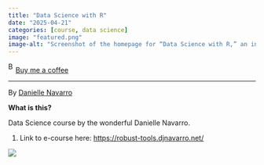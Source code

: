 ```yaml
---
title: "Data Science with R"
date: "2025-04-21"
categories: [course, data science]
image: "featured.png"
image-alt: "Screenshot of the homepage for “Data Science with R,” an introductory course by Danielle Navarro. The title is centered at the bottom with a circular image of a sculpture overlaid with colorful collage pieces. The right side lists course sections with titles and descriptions, including: “00 :: Welcome to the class!,” “01 :: Elegant data visualisation,” “02 :: Say hello to your data,” “03 :: Go dancing with your data,” “04 :: Literate programming in R,” and “05 :: How to program an aRt.” The site features a clean, minimal design with black text on a white background."
---
```

<link href="https://fonts.googleapis.com/css?family=Cookie" rel="stylesheet"><a class="bmc-button" target="_blank" href="https://www.buymeacoffee.com/JoscelinRocha">![Buy me a coffee](https://cdn.buymeacoffee.com/buttons/bmc-new-btn-logo.svg){alt="Buy me a coffee" width="15" height="21"}Buy me a coffee</a>

------------------------------------------------------------------------
By [Danielle Navarro](http://robust-tools.djnavarro.net/)

**What is this?**

Data Science course by the wonderful Danielle Navarro.

1.  Link to e-course here: <https://robust-tools.djnavarro.net/>

[![](featured.png)](https://robust-tools.djnavarro.net/)
